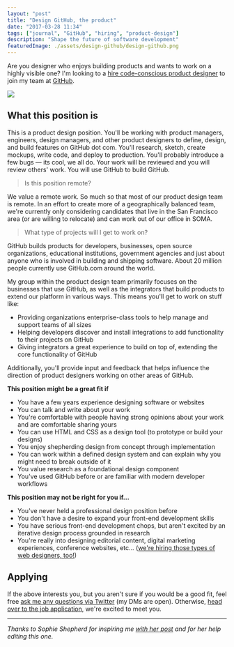 ```yaml
---
layout: "post"
title: "Design GitHub, the product"
date: "2017-03-28 11:34"
tags: ["journal", "GitHub", "hiring", "product-design"]
description: "Shape the future of software development"
featuredImage: ./assets/design-github/design-github.png
---
```


Are you designer who enjoys building products and wants to work on a highly visible one? I'm looking to a [hire code-conscious product designer][e7d0e273] to join my team at [GitHub][05966cd1].

  [05966cd1]: https://github.com "GitHub"
  [e7d0e273]: https://boards.greenhouse.io/github/jobs/580527#.WNvkI1KZNjA "GitHub's Product Designer job application"

![](./assets/design-github/design-github.png)

## What this position is

This is a product design position. You'll be working with product managers, engineers, design managers, and other product designers to define, design,  and build features on GitHub dot com. You'll research, sketch, create mockups, write code, and deploy to production. You'll probably introduce a few bugs — its cool, we all do. Your work will be reviewed and you will review others' work. You will use GitHub to build GitHub.

> Is this position remote?

We value a remote work. So much so that most of our product design team is remote. In an effort to create more of a geographically balanced team, we're currently only considering candidates that live in the San Francisco area (or are willing to relocate) and can work out of our office in SOMA.

> What type of projects will I get to work on?

GitHub builds products for developers, businesses, open source organizations, educational institutions, government agencies and just about anyone who is involved in building and shipping software. About 20 million people currently use GitHub.com around the world.

My group within the product design team primarily focuses on the businesses that use GitHub, as well as the integrators that build products to extend our platform in various ways. This means you'll get to work on stuff like:

-   Providing organizations enterprise-class tools to help manage and support teams of all sizes
-   Helping developers discover and install integrations to add functionality to their projects on GitHub
-   Giving integrators a great experience to build on top of, extending the core functionality of GitHub

Additionally, you'll provide input and feedback that helps influence the direction of product designers working on other areas of GitHub.

**This position might be a great fit if**

-   You have a few years experience designing software or websites
-   You can talk and write about your work
-   You're comfortable with people having strong opinions about your work and are comfortable sharing yours
-   You can use HTML and CSS as a design tool (to prototype or build your designs)
-   You enjoy shepherding design from concept through implementation
-   You can work within a defined design system and can explain why you might need to break outside of it
-   You value research as a foundational design component
-   You've used GitHub before or are familiar with modern developer workflows

**This position may not be right for you if...**

-   You've never held a professional design position before
-   You don't have a desire to expand your front-end development skills
-   You have serious front-end development chops, but aren't excited by an iterative design process grounded in research
-   You're really into designing editorial content, digital marketing experiences, conference websites, etc... ([we're hiring those types of web designers,  too!](http://sophieshepherd.com/2017/12/06/hiring-a-web-designer.html))

## Applying

If the above interests you, but you aren't sure if you would be a good fit, feel free [ask me any questions via Twitter](https://twitter.com/pmarsceill) (my DMs are open). Otherwise, [head over to the job application](https://boards.greenhouse.io/github/jobs/580527#.WNvkI1KZNjA), we're excited to meet you.

---

_Thanks to Sophie Shepherd for inspiring me [with her post][5443eed0] and for her help editing this one._

  [5443eed0]: http://sophieshepherd.com/2017/12/06/hiring-a-web-designer.html "Calling All Web Designers"
